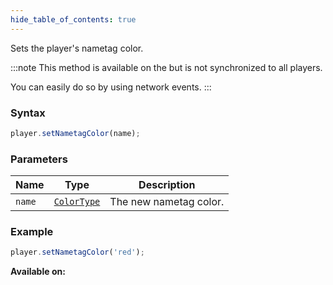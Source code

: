 ```yaml
---
hide_table_of_contents: true
---
```



Sets the player's nametag color.

:::note
This method is available on the <ServerTag /> but is not synchronized to all players.

You can easily do so by using network events.
:::

### Syntax

```js
player.setNametagColor(name);
```

### Parameters

| Name   | Type                                | Description            |
| ------ | ----------------------------------- | ---------------------- |
| `name` | [`ColorType`](/sdk/types/ColorType) | The new nametag color. |

### Example

```js
player.setNametagColor('red');
```

**Available on:** <ClientTag /> <ServerTag />
